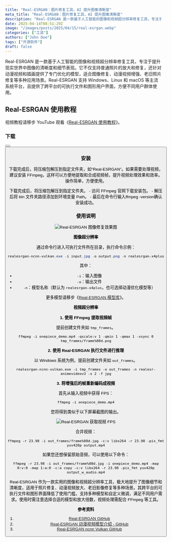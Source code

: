 ```yaml
---
title: "Real-ESRGAN：图片修复工具，AI 提升图像清晰度"
meta_title: "Real-ESRGAN：图片修复工具，AI 提升图像清晰度"
description: "Real-ESRGAN 是一款基于人工智能的图像和视频超分辨率修复工具，专注于提升现实世界中图像的清晰度和细节表现。它不仅支持普通照片的放大和修复，还针对动漫视频和插画提供了专门优化的模型，适合图像修复、动漫视频增强、老旧照片修复等多种应用场景。Real-ESRGAN 支持 Windows、Linux 和 macOS 等主流系统平台，且提供了跨平台的可执行文件和图形用户界面，方便不同用户群体使用。"
date: 2025-04-14T08:51:29Z
image: "/images/posts/2025/04/15/real-esrgan.webp"
categories: ["工具"]
authors: ["John Doe"]
tags: ["开源软件"]
draft: false
---
```


Real-ESRGAN 是一款基于人工智能的图像和视频超分辨率修复工具，专注于提升现实世界中图像的清晰度和细节表现。它不仅支持普通照片的放大和修复，还针对动漫视频和插画提供了专门优化的模型，适合图像修复、动漫视频增强、老旧照片修复等多种应用场景。Real-ESRGAN 支持 Windows、Linux 和 macOS 等主流系统平台，且提供了跨平台的可执行文件和图形用户界面，方便不同用户群体使用。

## Real-ESRGAN 使用教程

<Notice type="note">视频教程请移步 YouTube 观看《[Real-ESRGAN 使用教程](https://youtu.be/TYLZB24PZyw)》。</Notice>

### 下载

<Button label="Real-ESRGAN 下载" link="https://github.com/xinntao/Real-ESRGAN/releases" style="solid" />
<Button label="FFmpeg 下载" link="https://ffmpeg.org/download.html" style="solid" />

### 安装

下载完成后，将压缩包解压到指定文件夹，如“Real-ESRGAN”。如果需要处理视频，建议安装 FFmpeg，这样可以方便地提取和合成视频帧，提升视频处理效果和效率。操作简单，方便使用。

<Tabs client:load>
    <Tab name="Real-ESRGAN">
        下载完成后，将压缩包解压到指定文件夹。
    </Tab>
    <Tab name="FFmpeg">
        - 访问 FFmpeg 官网下载安装包。
        - 解压后将 bin 文件夹路径添加到环境变量 Path。
        - 最后在命令行输入ffmpeg -version确认安装成功。
    </Tab>
</Tabs>

### 使用说明

<Image
   src="/images/posts/2025/04/15/real-tu-xiang-xiu-fu-xiao-guo-tu.webp"
   alt="Real-ESRGAN 图像修复效果图"
/>

**图像超分辨率**

通过命令行进入可执行文件所在目录，执行命令示例：

```powershell
realesrgan-ncnn-vulkan.exe -i input.jpg -o output.png -n realesrgan-x4plus
```

其中：
- `-i`：输入图像
- `-o`：输出文件
- `-n`：模型名称（默认为 `realesrgan-x4plus`，也可选择动漫优化模型等）

<Notice type="note">更多模型请移步《[Real-ESRGAN 模型库](https://github.com/xinntao/Real-ESRGAN/blob/master/docs/model_zoo.md)》。</Notice>



**视频超分辨率**

**1. 使用 FFmpeg 提取视频帧**

提前创建文件夹如 `tmp_frames`。

```
ffmpeg -i onepiece_demo.mp4 -qscale:v 1 -qmin 1 -qmax 1 -vsync 0 tmp_frames/frame%08d.png
```

**2. 使用 Real-ESRGAN 执行文件进行推理**

以 Windows 系统为例，提前创建文件夹如 `out_frames`。

```
realesrgan-ncnn-vulkan.exe -i tmp_frames -o out_frames -n realesr-animevideov3 -s 2 -f jpg
```

**3. 将增强后的帧重新编码成视频**

首先从输入视频中获得 FPS：

```
ffmpeg -i onepiece_demo.mp4
```

您将得到类似于以下屏幕截图的输出。

<Image 
   src="/images/posts/2025/04/15/real-huo-qu-shi-pin-fps.webp"
   alt="Real-ESRGAN 获取视频 FPS"
/>

合并视频：

```
ffmpeg -r 23.98 -i out_frames/frame%08d.jpg -c:v libx264 -r 23.98 -pix_fmt yuv420p output.mp4
```

如果您还想保留原始音频，可以使用以下命令：

```
ffmpeg -r 23.98 -i out_frames/frame%08d.jpg -i onepiece_demo.mp4 -map 0:v:0 -map 1:a:0 -c:a copy -c:v libx264 -r 23.98 -pix_fmt yuv420p output_w_audio.mp4
```

Real-ESRGAN 作为一款实用的图像和视频超分辨率工具，极大地提升了图像细节和清晰度，适用于照片修复、动漫视频放大、老旧影像修复等多种场景。其跨平台的可执行文件和图形界面降低了使用门槛，支持多种模型和自定义微调，满足不同用户需求。使用时需注意选择合适的模型和放大倍数，视频处理需配合 FFmpeg 等工具。

**参考资料**

1. [Real-ESRGAN GitHub][1]
2. [Real-ESRGAN 动漫视频模型介绍 - GitHub][2]
3. [Real-ESRGAN ncnn Vulkan GitHub][3]

[1]: https://github.com/xinntao/Real-ESRGAN/blob/master/README_CN.md
[2]: https://github.com/xinntao/Real-ESRGAN/blob/master/docs/anime_video_model.md
[3]: https://github.com/xinntao/Real-ESRGAN-ncnn-vulkan